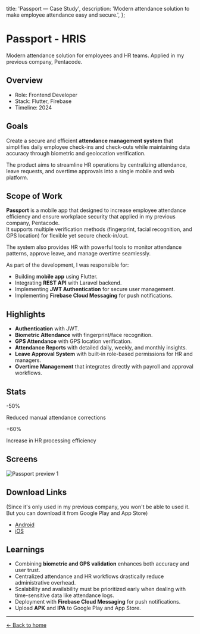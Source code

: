  title: 'Passport — Case Study',
  description: 'Modern attendance solution to make employee attendance easy and secure.',
};


# Passport - HRIS

Modern attendance solution for employees and HR teams. Applied in my previous company, Pentacode.

## Overview

- Role: Frontend Developer
- Stack: Flutter, Firebase 
- Timeline: 2024  

## Goals

Create a secure and efficient **attendance management system** that simplifies daily employee check-ins and check-outs while maintaining data accuracy through biometric and geolocation verification.  

The product aims to streamline HR operations by centralizing attendance, leave requests, and overtime approvals into a single mobile and web platform.

## Scope of Work

**Passport** is a mobile app that designed to increase employee attendance efficiency and ensure workplace security that applied in my previous company, Pentacode.  
It supports multiple verification methods (fingerprint, facial recognition, and GPS location) for flexible yet secure check-in/out.  

The system also provides HR with powerful tools to monitor attendance patterns, approve leave, and manage overtime seamlessly.  

As part of the development, I was responsible for:  
- Building **mobile app** using Flutter.  
- Integrating **REST API** with Laravel backend.
- Implementing **JWT Authentication** for secure user management.
- Implementing **Firebase Cloud Messaging** for push notifications.

## Highlights

- **Authentication** with JWT.  
- **Biometric Attendance** with fingerprint/face recognition.  
- **GPS Attendance** with GPS location verification.  
- **Attendance Reports** with detailed daily, weekly, and monthly insights.  
- **Leave Approval System** with built-in role-based permissions for HR and managers.  
- **Overtime Management** that integrates directly with payroll and approval workflows.  

## Stats

<AnimatedElement animation="stagger">
  <div className="grid grid-cols-2 gap-6 my-4">
    <div className="rounded-md border p-4">
      <AnimatedText as="span" className="block text-2xl font-semibold">-50%</AnimatedText>
      <p className="text-sm text-muted-foreground">Reduced manual attendance corrections</p>
    </div>
    <div className="rounded-md border p-4">
      <AnimatedText as="span" className="block text-2xl font-semibold">+60%</AnimatedText>
      <p className="text-sm text-muted-foreground">Increase in HR processing efficiency</p>
    </div>
  </div>
</AnimatedElement>

## Screens

<div className="flex flex-col gap-4">
  <AnimatedElement animation="stagger">
    <Image className="w-full" width={1000} height={1000} src="/viz/passport-1.png" alt="Passport preview 1" />
  </AnimatedElement>
</div>

## Download Links

(Since it's only used in my previous company, you won't be able to used it. But you can download it from Google Play and App Store)

- [Android](https://play.google.com/store/apps/details?id=id.pentacode.portal&hl=en)
- [iOS](https://apps.apple.com/id/app/passport/id6478735731)

## Learnings

- Combining **biometric and GPS validation** enhances both accuracy and user trust.  
- Centralized attendance and HR workflows drastically reduce administrative overhead.  
- Scalability and availability must be prioritized early when dealing with time-sensitive data like attendance logs.  
- Deployment with **Firebase Cloud Messaging** for push notifications.
- Upload **APK** and **IPA** to Google Play and App Store.

---

<AnimatedElement animation="fadeIn" delay={0.1} start="top bottom" end="bottom top">
  <a href="/" className="inline-flex items-center text-sm">← Back to home</a>
</AnimatedElement>
